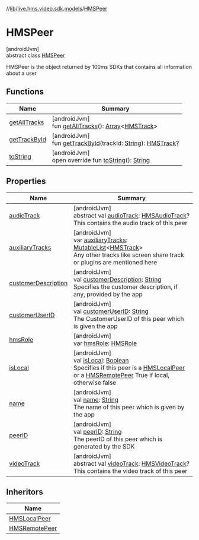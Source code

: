 //[lib](/api-reference/android/v2/home/content)/[live.hms.video.sdk.models](../index)/[HMSPeer](index)

# HMSPeer

[androidJvm]\
abstract class [HMSPeer](index)

HMSPeer is the object returned by 100ms SDKs that contains all information about a user

## Functions

| Name                            | Summary                                                                                                                                                                                                             |
| ------------------------------- | ------------------------------------------------------------------------------------------------------------------------------------------------------------------------------------------------------------------- |
| [getAllTracks](get-all-tracks)  | [androidJvm]<br />fun [getAllTracks](get-all-tracks)(): [Array](https://kotlinlang.org/api/latest/jvm/stdlib/kotlin/-array/index.html)<[HMSTrack](../../live.hms.video.media.tracks/-h-m-s-track/index)>            |
| [getTrackById](get-track-by-id) | [androidJvm]<br />fun [getTrackById](get-track-by-id)(trackId: [String](https://kotlinlang.org/api/latest/jvm/stdlib/kotlin/-string/index.html)): [HMSTrack](../../live.hms.video.media.tracks/-h-m-s-track/index)? |
| [toString](to-string)           | [androidJvm]<br />open override fun [toString](to-string)(): [String](https://kotlinlang.org/api/latest/jvm/stdlib/kotlin/-string/index.html)                                                                       |

## Properties

| Name                                        | Summary                                                                                                                                                                                                                                                                                                          |
| ------------------------------------------- | ---------------------------------------------------------------------------------------------------------------------------------------------------------------------------------------------------------------------------------------------------------------------------------------------------------------- |
| [audioTrack](audio-track)                   | [androidJvm]<br />abstract val [audioTrack](audio-track): [HMSAudioTrack](../../live.hms.video.media.tracks/-h-m-s-audio-track/index)?<br />This contains the audio track of this peer                                                                                                                           |
| [auxiliaryTracks](auxiliary-tracks)         | [androidJvm]<br />var [auxiliaryTracks](auxiliary-tracks): [MutableList](https://kotlinlang.org/api/latest/jvm/stdlib/kotlin.collections/-mutable-list/index.html)<[HMSTrack](../../live.hms.video.media.tracks/-h-m-s-track/index)><br />Any other tracks like screen share track or plugins are mentioned here |
| [customerDescription](customer-description) | [androidJvm]<br />val [customerDescription](customer-description): [String](https://kotlinlang.org/api/latest/jvm/stdlib/kotlin/-string/index.html)<br />Specifies the customer description, if any, provided by the app                                                                                         |
| [customerUserID](customer-user-i-d)         | [androidJvm]<br />val [customerUserID](customer-user-i-d): [String](https://kotlinlang.org/api/latest/jvm/stdlib/kotlin/-string/index.html)<br />The CustomerUserID of this peer which is given the app                                                                                                          |
| [hmsRole](hms-role)                         | [androidJvm]<br />var [hmsRole](hms-role): [HMSRole](../../live.hms.video.sdk.models.role/-h-m-s-role/index)                                                                                                                                                                                                     |
| [isLocal](is-local)                         | [androidJvm]<br />val [isLocal](is-local): [Boolean](https://kotlinlang.org/api/latest/jvm/stdlib/kotlin/-boolean/index.html)<br />Specifies if this peer is a [HMSLocalPeer](../-h-m-s-local-peer/index) or a [HMSRemotePeer](../-h-m-s-remote-peer/index) True if local, otherwise false                       |
| [name](name)                                | [androidJvm]<br />val [name](name): [String](https://kotlinlang.org/api/latest/jvm/stdlib/kotlin/-string/index.html)<br />The name of this peer which is given by the app                                                                                                                                        |
| [peerID](peer-i-d)                          | [androidJvm]<br />val [peerID](peer-i-d): [String](https://kotlinlang.org/api/latest/jvm/stdlib/kotlin/-string/index.html)<br />The peerID of this peer which is generated by the SDK                                                                                                                            |
| [videoTrack](video-track)                   | [androidJvm]<br />abstract val [videoTrack](video-track): [HMSVideoTrack](../../live.hms.video.media.tracks/-h-m-s-video-track/index)?<br />This contains the video track of this peer                                                                                                                           |

## Inheritors

| Name                                         |
| -------------------------------------------- |
| [HMSLocalPeer](../-h-m-s-local-peer/index)   |
| [HMSRemotePeer](../-h-m-s-remote-peer/index) |
